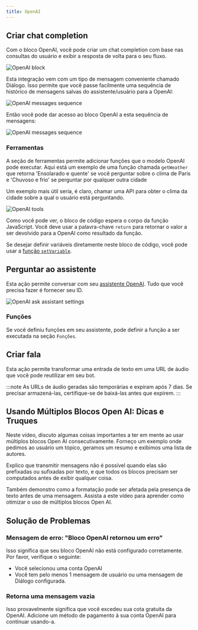 ```yaml
---
title: OpenAI
---
```



## Criar chat completion

Com o bloco OpenAI, você pode criar um chat completion com base nas consultas do usuário e exibir a resposta de volta para o seu fluxo.

<Frame>
  <img
    src="/images/admin/automation/admin/automation/blocks/integrations/openai/overview.png"
    alt="OpenAI block"
  />
</Frame>

Esta integração vem com um tipo de mensagem conveniente chamado Diálogo. Isso permite que você passe facilmente uma sequência de histórico de mensagens salvas do assistente/usuário para a OpenAI:

<Frame>
  <img
    src="/images/admin/automation/admin/automation/blocks/integrations/openai/append-to-history.png"
    alt="OpenAI messages sequence"
  />
</Frame>

Então você pode dar acesso ao bloco OpenAI a esta sequência de mensagens:

<Frame>
  <img
    src="/images/admin/automation/admin/automation/blocks/integrations/openai/dialogue-usage.png"
    alt="OpenAI messages sequence"
  />
</Frame>

### Ferramentas

A seção de ferramentas permite adicionar funções que o modelo OpenAI pode executar. Aqui está um exemplo de uma função chamada `getWeather` que retorna 'Ensolarado e quente' se você perguntar sobre o clima de Paris e 'Chuvoso e frio' se perguntar por qualquer outra cidade 

Um exemplo mais útil seria, é claro, chamar uma API para obter o clima da cidade sobre a qual o usuário está perguntando.

<Frame>
  <img src="/images/admin/automation/blocks/integrations/openai/tools.png" alt="OpenAI tools" />
</Frame>

Como você pode ver, o bloco de código espera o corpo da função JavaScript. Você deve usar a palavra-chave `return` para retornar o valor a ser devolvido para a OpenAI como resultado da função.

Se desejar definir variáveis diretamente neste bloco de código, você pode usar a [função `setVariable`](../logic/script#setvariable-function).

## Perguntar ao assistente

Esta ação permite conversar com seu [assistente OpenAI](https://platform.openai.com/assistants). Tudo que você precisa fazer é fornecer seu ID.

<Frame>
  <img
    src="/images/admin/automation/admin/automation/blocks/integrations/openai/ask-assistant.png"
    alt="OpenAI ask assistant settings"
  />
</Frame>

### Funções

Se você definiu funções em seu assistente, pode definir a função a ser executada na seção `Funções`.

## Criar fala

Esta ação permite transformar uma entrada de texto em uma URL de áudio que você pode reutilizar em seu bot.

:::note
As URLs de áudio geradas são temporárias e expiram após 7 dias. Se precisar armazená-las, certifique-se de baixá-las antes que expirem.
:::

<LoomVideo id="ccca6cbf16ed4d01b513836775db06a3" />

## Usando Múltiplos Blocos Open AI: Dicas e Truques

Neste vídeo, discuto algumas coisas importantes a ter em mente ao usar múltiplos blocos Open AI consecutivamente. Forneço um exemplo onde pedimos ao usuário um tópico, geramos um resumo e exibimos uma lista de autores.

Explico que transmitir mensagens não é possível quando elas são prefixadas ou sufixadas por texto, e que todos os blocos precisam ser computados antes de exibir qualquer coisa.

Também demonstro como a formatação pode ser afetada pela presença de texto antes de uma mensagem. Assista a este vídeo para aprender como otimizar o uso de múltiplos blocos Open AI.

<LoomVideo id="35dc8af6b9244762acc4a5acf275fb43" />

## Solução de Problemas

### Mensagem de erro: "Bloco OpenAI retornou um erro"

Isso significa que seu bloco OpenAI não está configurado corretamente. Por favor, verifique o seguinte:

- Você selecionou uma conta OpenAI
- Você tem pelo menos 1 mensagem de usuário ou uma mensagem de Diálogo configurada.

### Retorna uma mensagem vazia

Isso provavelmente significa que você excedeu sua cota gratuita da OpenAI. Adicione um método de pagamento à sua conta OpenAI para continuar usando-a.
